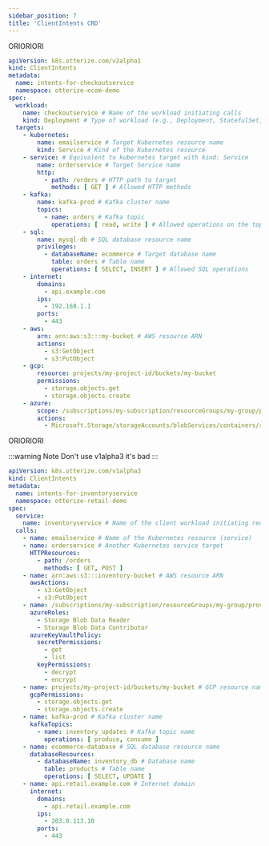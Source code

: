 ```yaml
---
sidebar_position: 7
title: 'ClientIntents CRD'
---
```


ORIORIORI

```yaml
apiVersion: k8s.otterize.com/v2alpha1
kind: ClientIntents
metadata:
  name: intents-for-checkoutservice
  namespace: otterize-ecom-demo
spec:
  workload:
    name: checkoutservice # Name of the workload initiating calls
    kind: Deployment # Type of workload (e.g., Deployment, StatefulSet, etc.)
  targets:
    - kubernetes:
        name: emailservice # Target Kubernetes resource name
        kind: Service # Kind of the Kubernetes resource
    - service: # Equivalent to kubernetes target with kind: Service
        name: orderservice # Target Service name
        http:
          - path: /orders # HTTP path to target
            methods: [ GET ] # Allowed HTTP methods
    - kafka:
        name: kafka-prod # Kafka cluster name
        topics:
          - name: orders # Kafka topic
            operations: [ read, write ] # Allowed operations on the topic
    - sql:
        name: mysql-db # SQL database resource name
        privileges:
          - databaseName: ecommerce # Target database name
            table: orders # Table name
            operations: [ SELECT, INSERT ] # Allowed SQL operations
    - internet:
        domains:
          - api.example.com
        ips:
          - 192.168.1.1
        ports:
          - 443
    - aws:
        arn: arn:aws:s3:::my-bucket # AWS resource ARN
        actions:
          - s3:GetObject
          - s3:PutObject
    - gcp:
        resource: projects/my-project-id/buckets/my-bucket
        permissions:
          - storage.objects.get
          - storage.objects.create
    - azure:
        scope: /subscriptions/my-subscription/resourceGroups/my-group/providers/Microsoft.Storage/storageAccounts/myaccount
        actions:
          - Microsoft.Storage/storageAccounts/blobServices/containers/read

```

ORIORIORI

:::warning Note
Don't use v1alpha3 it's bad
:::

```yaml
apiVersion: k8s.otterize.com/v1alpha3
kind: ClientIntents
metadata:
  name: intents-for-inventoryservice
  namespace: otterize-retail-demo
spec:
  service:
    name: inventoryservice # Name of the client workload initiating requests
  calls:
    - name: emailservice # Name of the Kubernetes resource (service)
    - name: orderservice # Another Kubernetes service target
      HTTPResources:
        - path: /orders
          methods: [ GET, POST ]
    - name: arn:aws:s3:::inventory-bucket # AWS resource ARN
      awsActions:
        - s3:GetObject
        - s3:PutObject
    - name: /subscriptions/my-subscription/resourceGroups/my-group/providers/Microsoft.Storage/storageAccounts/mystorageaccount # Azure resource scope
      azureRoles:
        - Storage Blob Data Reader
        - Storage Blob Data Contributor
      azureKeyVaultPolicy:
        secretPermissions:
          - get
          - list
        keyPermissions:
          - decrypt
          - encrypt
    - name: projects/my-project-id/buckets/my-bucket # GCP resource name
      gcpPermissions:
        - storage.objects.get
        - storage.objects.create
    - name: kafka-prod # Kafka cluster name
      kafkaTopics:
        - name: inventory_updates # Kafka topic name
          operations: [ produce, consume ]
    - name: ecommerce-database # SQL database resource name
      databaseResources:
        - databaseName: inventory_db # Database name
          table: products # Table name
          operations: [ SELECT, UPDATE ]
    - name: api.retail.example.com # Internet domain
      internet:
        domains:
          - api.retail.example.com
        ips:
          - 203.0.113.10
        ports:
          - 443
```

